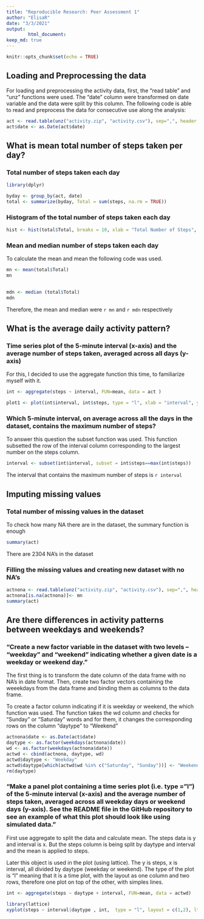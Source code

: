 ```yaml
---
title: "Reproducible Research: Peer Assessment 1"
author: "ElisaR"
date: "3/3/2021"
output: 
        html_document:
keep_md: true
---
```




```r
knitr::opts_chunk$set(echo = TRUE)
```

## Loading and Preprocessing the data

For loading and preprocessing the activity data, first, the "read table" and "unz" functions were used. 
The "date" column were transformed on date variable and the data were split by this column. The following code is able to read and preprocess the data for consecutive use along the analysis: 

```r
act <- read.table(unz("activity.zip", "activity.csv"), sep=",", header = TRUE)
act$date <- as.Date(act$date)
```

## What is mean total number of steps taken per day?

### Total number of steps taken each day 
```r
library(dplyr)
```

```r
byday <- group_by(act, date)
total <- summarize(byday, Total = sum(steps, na.rm = TRUE))

``` 

### Histogram of the total number of steps taken each day

```r

hist <- hist(total$Total, breaks = 10, xlab = "Total Number of Steps", ylab = "Frequency", main = "Total Number of Steps per day")

```

### Mean and median number of steps taken each day

To calculate the mean and mean the following code was used. 
```r

mn <- mean(total$Total)
mn
  
```
```r

mdn <- median (total$Total)
mdn
```
Therefore, the mean and median were `r mn` and `r mdn` respectively 


## What is the average daily activity pattern?

### Time series plot of the 5-minute interval (x-axis) and the average number of steps taken, averaged across all days (y-axis)

For this, I decided to use the aggregate function this time, to familiarize myself with it. 

```r

int <- aggregate(steps ~ interval, FUN=mean, data = act )

plot1 <- plot(int$interval, int$steps, type = "l", xlab = "interval", ylab = "steps" )

```

### Which 5-minute interval, on average across all the days in the dataset, contains the maximum number of steps?

To answer this question the subset function was used. This function subsetted the row of the interval column corresponding to the largest number on the steps column. 

```r
interval <- subset(int$interval, subset = int$steps==max(int$steps))

```

The interval that contains the maximum number of steps is `r interval`


## Imputing missing values

###  Total number of missing values in the dataset

To check how many NA there are in the dataset, the summary function is enough 
```r
summary(act)

```
There are 2304 NA's in the dataset

### Filling the missing values and creating new dataset with no NA's 


```r

actnona <- read.table(unz("activity.zip", "activity.csv"), sep=",", header = TRUE)
actnona[is.na(actnona)]<- mn 
summary(act)

```

## Are there differences in activity patterns between weekdays and weekends?


### "Create a new factor variable in the dataset with two levels – “weekday” and “weekend” indicating whether a given date is a weekday or weekend day."

The first thing is to transform the date column of the data frame with no NA's in date format. Then, create two factor vectors  containing the weeekdays from the data frame and binding them as columns to the data frame. 

To create a factor column indicating if it is weekday or weekend, the which function was used. The function takes the wd column and checks for "Sunday" or "Saturday" words and for them, it changes the corresponding rows on the column "daytype" to "Weekend" 
```r
actnona$date <- as.Date(act$date)
daytype <- as.factor(weekdays(actnona$date))
wd <- as.factor(weekdays(actnona$date))
actwd <- cbind(actnona, daytype, wd)
actwd$daytype <- "Weekday"
actwd$daytype[which(actwd$wd %in% c("Saturday", "Sunday"))] <- "Weekend"
rm(daytype)
```

### "Make a panel plot containing a time series plot (i.e. type = "l") of the 5-minute interval (x-axis) and the average number of steps taken, averaged across all weekday days or weekend days (y-axis). See the README file in the GitHub repository to see an example of what this plot should look like using simulated data."

First use aggregate to split the data and calculate mean. The steps data is y and interval is x. But the steps column is being split by daytype and interval and the mean is applied to steps. 

Later this object is used in the plot (using lattice). The y is steps, x is interval, all divided by daytype (weekday or weekend). The type of the plot is "l" meaning that it is a time plot, with the layout as one column and two rows, therefore one plot on top of the other, with simples lines. 

```r

int <- aggregate(steps ~ daytype + interval, FUN=mean, data = actwd)

library(lattice)
xyplot(steps ~ interval|daytype , int,  type = "l", layout = c(1,2), lty = 1, main = "Average Steps at each 5 minutes: Weekdays vs. Weekends")


```
















